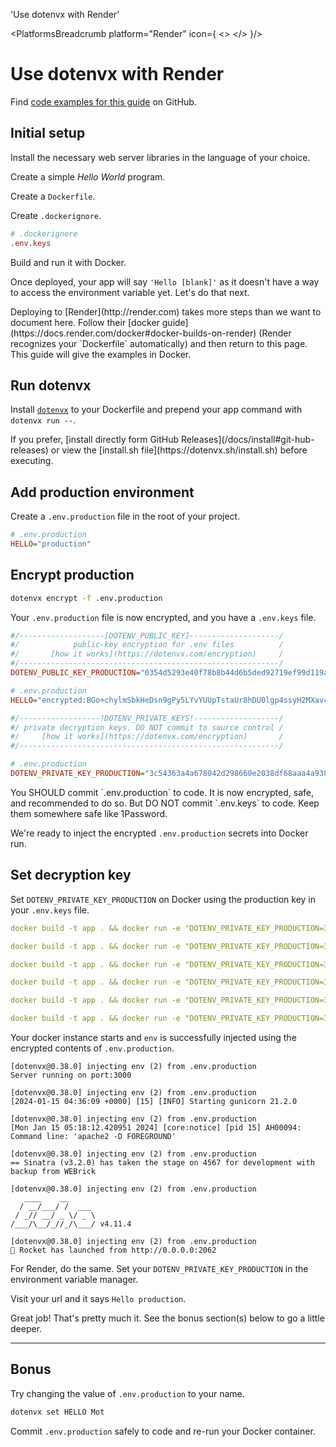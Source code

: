 

  'Use dotenvx with Render'

<PlatformsBreadcrumb platform="Render" icon={
  <>
    <RenderIcon className="h-9 w-9 text-[#46E3B7]"/>
  </>
}/>
# Use dotenvx with Render
<GuideHeading lead={description} />

<Note>
  Find <a href="https://github.com/dotenvx/examples/tree/main/platforms/docker">code examples for this guide</a> on GitHub.
</Note>

<div className="not-prose grid grid-flow-col auto-cols-max gap-x-6 gap-y-10">
  <NodeIcon className="h-9 w-9 text-[#339933]"/>
  <PythonIcon className="h-9 w-9 text-[#3776AB]"/>
  <PhpIcon className="h-10 w-10 text-[#777BB4]"/>
  <RubyIcon className="h-9 w-9 text-[#CC342D]"/>
  <GoIcon className="h-10 w-10 text-[#00ADD8]"/>
  <RustIcon className="h-10 w-10 text-[#000000] dark:invert"/>
</div>

## Initial setup

Install the necessary web server libraries in the language of your choice.

<InstallLibrariesCodeGroup/>

Create a simple *Hello World* program.

<HelloWorldCodeGroup/>

Create a `Dockerfile`.

<DockerfileCodeGroup/>

Create `.dockerignore`.

```ini {{ title: '.dockerignore' }}
# .dockerignore
.env.keys
```

Build and run it with Docker.

<DockerRunCodeGroup/>

<ScreenshotBrowser url="/assets/docs/hello-blank.png" www="docker container" />

Once deployed, your app will say `'Hello [blank]'` as it doesn't have a way to access the environment variable yet. Let's do that next.

<Note>
  Deploying to [Render](http://render.com) takes more steps than we want to document here. Follow their [docker guide](https://docs.render.com/docker#docker-builds-on-render) (Render recognizes your `Dockerfile` automatically) and then return to this page. This guide will give the examples in Docker.
</Note>

## Run dotenvx

Install [`dotenvx`](https://github.com/dotenvx/dotenvx) to your Dockerfile and prepend your app command with `dotenvx run --`.

<DockerfileDotenvxCodeGroup/>

<Note>
  If you prefer, [install directly form GitHub Releases](/docs/install#git-hub-releases) or view the [install.sh file](https://dotenvx.sh/install.sh) before executing.
</Note>

## Add production environment

Create a `.env.production` file in the root of your project.

```ini
# .env.production
HELLO="production"
```

## Encrypt production

```sh
dotenvx encrypt -f .env.production
```

Your `.env.production` file is now encrypted, and you have a `.env.keys` file.

```ini {{ title: '.env.production' }}
#/-------------------[DOTENV_PUBLIC_KEY]--------------------/
#/            public-key encryption for .env files          /
#/       [how it works](https://dotenvx.com/encryption)     /
#/----------------------------------------------------------/
DOTENV_PUBLIC_KEY_PRODUCTION="0354d5293e40f78b8b44d6b5ded92719ef99d119a79093d6babd0ef9e80a9a7667"

# .env.production
HELLO="encrypted:BGo+chylmSbkHeDsn9gPy5LYvYUUpTstaUr8hDU0lgp4ssyH2MXav43ww+B3WNaYLZQpJdJdJ2F8qLbV4vDolF42ETQFu/xxhKA2/MRxiC/Vd1s/DMDjm9RSHOCQ5YHywLrUY9UySesbn58="
```

```ini {{ title: ".env.keys" }}
#/------------------!DOTENV_PRIVATE_KEYS!-------------------/
#/ private decryption keys. DO NOT commit to source control /
#/     [how it works](https://dotenvx.com/encryption)       /
#/----------------------------------------------------------/

# .env.production
DOTENV_PRIVATE_KEY_PRODUCTION="3c54363a4a678042d298660e2038df68aaa4a9383048d913d0e6db15e137020d"
```

<Note>
  You SHOULD commit `.env.production` to code. It is now encrypted, safe, and recommended to do so. But DO NOT commit `.env.keys` to code. Keep them somewhere safe like 1Password.
</Note>

We're ready to inject the encrypted `.env.production` secrets into Docker run.

## Set decryption key

Set `DOTENV_PRIVATE_KEY_PRODUCTION` on Docker using the production key in your `.env.keys` file.

<CodeGroup>

```yaml {{ title: 'Node' }}
docker build -t app . && docker run -e "DOTENV_PRIVATE_KEY_PRODUCTION=3c54363a4a678042d298660e2038df68aaa4a9383048d913d0e6db15e137020d" -it --init --rm -p 3000:3000 app
```

```yaml {{ title: 'Python' }}
docker build -t app . && docker run -e "DOTENV_PRIVATE_KEY_PRODUCTION=3c54363a4a678042d298660e2038df68aaa4a9383048d913d0e6db15e137020d" -it --init --rm -p 5000:5000 app
```

```yaml {{ title: 'PHP' }}
docker build -t app . && docker run -e "DOTENV_PRIVATE_KEY_PRODUCTION=3c54363a4a678042d298660e2038df68aaa4a9383048d913d0e6db15e137020d" -it --init --rm -p 8080:80 app
```

```yaml {{ title: 'Ruby' }}
docker build -t app . && docker run -e "DOTENV_PRIVATE_KEY_PRODUCTION=3c54363a4a678042d298660e2038df68aaa4a9383048d913d0e6db15e137020d" -it --init --rm -p 4567:4567 app
```

```yaml {{ title: 'Go' }}
docker build -t app . && docker run -e "DOTENV_PRIVATE_KEY_PRODUCTION=3c54363a4a678042d298660e2038df68aaa4a9383048d913d0e6db15e137020d" -it --init --rm -p 1323:1323 app
```

```yaml {{ title: 'Rust' }}
docker build -t app . && docker run -e "DOTENV_PRIVATE_KEY_PRODUCTION=3c54363a4a678042d298660e2038df68aaa4a9383048d913d0e6db15e137020d" -it --init --rm -p 20629:20629 app
```

</CodeGroup>

Your docker instance starts and `env` is successfully injected using the encrypted contents of `.env.production`.

<CodeGroup>

```shell {{ title: 'Node' }}
[dotenvx@0.38.0] injecting env (2) from .env.production
Server running on port:3000
```

```shell {{ title: 'Python' }}
[dotenvx@0.38.0] injecting env (2) from .env.production
[2024-01-15 04:36:09 +0000] [15] [INFO] Starting gunicorn 21.2.0
```

```shell {{ title: 'PHP' }}
[dotenvx@0.38.0] injecting env (2) from .env.production
[Mon Jan 15 05:18:12.420951 2024] [core:notice] [pid 15] AH00094: Command line: 'apache2 -D FOREGROUND'
```

```shell {{ title: 'Ruby' }}
[dotenvx@0.38.0] injecting env (2) from .env.production
== Sinatra (v3.2.0) has taken the stage on 4567 for development with backup from WEBrick
```

```shell {{ title: 'Go' }}
[dotenvx@0.38.0] injecting env (2) from .env.production
   ____    __
  / __/___/ /  ___
 / _// __/ _ \/ _ \
/___/\__/_//_/\___/ v4.11.4
```

```shell {{ title: 'Rust' }}
[dotenvx@0.38.0] injecting env (2) from .env.production
🚀 Rocket has launched from http://0.0.0.0:2062
```

</CodeGroup>

For Render, do the same. Set your `DOTENV_PRIVATE_KEY_PRODUCTION` in the environment variable manager.

<ScreenshotBrowser url="/assets/docs/render-vars.png" www="render.com" />

Visit your url and it says `Hello production`.

<ScreenshotBrowser url="/assets/docs/hello-production.png" www="docker container" />

<WellDone/>

Great job! That's pretty much it. See the bonus section(s) below to go a little deeper.

---

## Bonus

Try changing the value of `.env.production` to your name.

```sh
dotenvx set HELLO Mot
```

Commit `.env.production` safely to code and re-run your Docker container.

<ScreenshotBrowser url="/assets/docs/hello-mot.png" />
